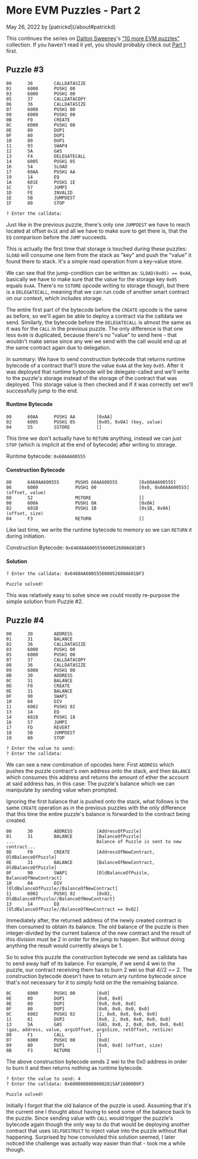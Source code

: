 # More EVM Puzzles - Part 2

<p className="text-xs text-right">May 26, 2022 by [patrickd](/about#patrickd)</p>

This continues the series on [Dalton Sweeney](https://twitter.com/DaltonSweeney9)'s ["10 more EVM puzzles"](https://github.com/daltyboy11/more-evm-puzzles) collection. If you haven't read it yet, you should probably check out [Part 1](/posts/2022/5/24/more-evm-puzzles-part-1) first.

## Puzzle #3

```plaintext
00      36        CALLDATASIZE
01      6000      PUSH1 00
03      6000      PUSH1 00
05      37        CALLDATACOPY
06      36        CALLDATASIZE
07      6000      PUSH1 00
09      6000      PUSH1 00
0B      F0        CREATE
0C      6000      PUSH1 00
0E      80        DUP1
0F      80        DUP1
10      80        DUP1
11      93        SWAP4
12      5A        GAS
13      F4        DELEGATECALL
14      6005      PUSH1 05
16      54        SLOAD
17      60AA      PUSH1 AA
19      14        EQ
1A      601E      PUSH1 1E
1C      57        JUMPI
1D      FE        INVALID
1E      5B        JUMPDEST
1F      00        STOP

? Enter the calldata:
```

Just like in the previous puzzle, there's only one `JUMPDEST` we have to reach located at offset `0x1E` and all we have to make sure to get there is, that the `EQ` comparison before the `JUMP` succeeds.

This is actually the first time that storage is touched during these puzzles: `SLOAD` will consume one item from the stack as "key" and push the "value" it found there to stack. It's a simple read operation from a key-value store.

We can see that the jump-condition can be written as: `SLOAD(0x05) == 0xAA`, basically we have to make sure that the value for the storage key `0x05` equals `0xAA`. There's no `SSTORE` opcode writing to storage though, but there is a `DELEGATECALL`, meaning that we can run code of another smart contract on our context, which includes storage.

The entire first part of the bytecode before the `CREATE` opcode is the same as before, so we'll again be able to deploy a contract via the calldata we send. Similarly, the bytecode before the `DELEGATECALL` is almost the same as it was for the `CALL` in the previous puzzle. The only difference is that one less `0x00` is duplicated, because there's no "value" to send here - that wouldn't make sense since any wei we send with the call would end up at the same contract again due to delegation.

In summary: We have to send construction bytecode that returns runtime bytecode of a contract that'll store the value `0xAA` at the key `0x05`. After it was deployed that runtime bytecode will be delegate-called and we'll write to the puzzle's storage instead of the storage of the contract that was deployed. This storage value is then checked and if it was correctly set we'll successfully jump to the end.

#### Runtime Bytecode

```plaintext
00      60AA      PUSH1 AA        [0xAA]
02      6005      PUSH1 05        [0x05, 0x0A] (key, value)
04      55        SSTORE          []
```

This time we don't actually have to `RETURN` anything, instead we can just `STOP` (which is implicit at the end of bytecode) after writing to storage.

Runtime bytecode: `0x60AA600555`

#### Construction Bytecode

```plaintext
00      6460AA600555      PUSH5 60AA600555        [0x60AA600555]
06      6000              PUSH1 00                [0x0, 0x60AA600555] (offset, value)
08      52                MSTORE                  []
00      600A              PUSH1 0A                [0x0A]
02      601B              PUSH1 1B                [0x1B, 0x0A] (offset, size)
04      F3                RETURN                  []
```

Like last time, we write the runtime bytecode to memory so we can `RETURN` it during initiation.

Construction Bytecode: `0x6460AA600555600052600A601BF3`

#### Solution

```
? Enter the calldata: 0x6460AA600555600052600A601BF3

Puzzle solved!
```

This was relatively easy to solve since we could mostly re-purpose the simple solution from Puzzle #2.

## Puzzle #4

```plaintext
00      30        ADDRESS
01      31        BALANCE
02      36        CALLDATASIZE
03      6000      PUSH1 00
05      6000      PUSH1 00
07      37        CALLDATACOPY
08      36        CALLDATASIZE
09      6000      PUSH1 00
0B      30        ADDRESS
0C      31        BALANCE
0D      F0        CREATE
0E      31        BALANCE
0F      90        SWAP1
10      04        DIV
11      6002      PUSH1 02
13      14        EQ
14      6018      PUSH1 18
16      57        JUMPI
17      FD        REVERT
18      5B        JUMPDEST
19      00        STOP

? Enter the value to send:
? Enter the calldata:
```

We can see a new combination of opcodes here: First `ADDRESS` which pushes the puzzle contract's own address onto the stack, and then `BALANCE` which consumes this address and returns the amount of ether the account at said address has, in this case: The puzzle's balance which we can manipulate by sending value when prompted.

Ignoring the first balance that is pushed onto the stack, what follows is the same `CREATE` operation as in the previous puzzles with the only difference that this time the entire puzzle's balance is forwarded to the contract being created.

```plaintext
00      30        ADDRESS         [AddressOfPuzzle]
01      31        BALANCE         [BalanceOfPuzzle]
...                               Balance of Puzzle is sent to new contract...
0D      F0        CREATE          [AddressOfNewContract, OldBalanceOfPuzzle]
0E      31        BALANCE         [BalanceOfNewContract, OldBalanceOfPuzzle]
0F      90        SWAP1           [OldBalanceOfPuzzle, BalanceOfNewContract]
10      04        DIV             [OldBalanceOfPuzzle//BalanceOfNewContract]
11      6002      PUSH1 02        [0x02, OldBalanceOfPuzzle//BalanceOfNewContract]
13      14        EQ              [OldBalanceOfPuzzle//BalanceOfNewContract == 0x02]
```

Immediately after, the returned address of the newly created contract is then consumed to obtain its balance. The old balance of the puzzle is then integer-divided by the current balance of the new contract and the result of this division must be 2 in order for the jump to happen. But without doing anything the result would currently always be 1.

So to solve this puzzle the construction bytecode we send as calldata has to send away half of its balance. For example, if we send 4 wei to the puzzle, our contract receiving them has to burn 2 wei so that 4//2 == 2. The construction bytecode doesn't have to return any runtime bytecode since that's not necessary for it to simply hold on the the remaining balance.

```plaintext
0C      6000      PUSH1 00        [0x0]
0E      80        DUP1            [0x0, 0x0]
0E      80        DUP1            [0x0, 0x0, 0x0]
0F      80        DUP1            [0x0, 0x0, 0x0, 0x0]
0C      6002      PUSH1 02        [2, 0x0, 0x0, 0x0, 0x0]
11      81        DUP2            [0x0, 2, 0x0, 0x0, 0x0, 0x0]
13      5A        GAS             [GAS, 0x0, 2, 0x0, 0x0, 0x0, 0x0] (gas, address, value, argsOffset, argsSize, retOffset, retSize)
00      F1        CALL            []
07      6000      PUSH1 00        [0x0]
09      80        DUP1            [0x0, 0x0] (offset, size)
0B      F3        RETURN          []
```

The above construction bytecode sends 2 wei to the 0x0 address in order to burn it and then returns nothing as runtime bytecode.

```
? Enter the value to send: 4
? Enter the calldata: 0x60008080806002815AF1600080F3

Puzzle solved!
```

Initially I forgot that the old balance of the puzzle is used. Assuming that it's the current one I thought about having to send some of the balance back to the puzzle. Since sending value with `CALL` would trigger the puzzle's bytecode again though the only way to do that would be deploying another contract that uses `SELFDESTRUCT` to inject value into the puzzle without that happening. Surprised by how convoluted this solution seemed, I later noticed the challenge was actually way easier than that - took me a while though.